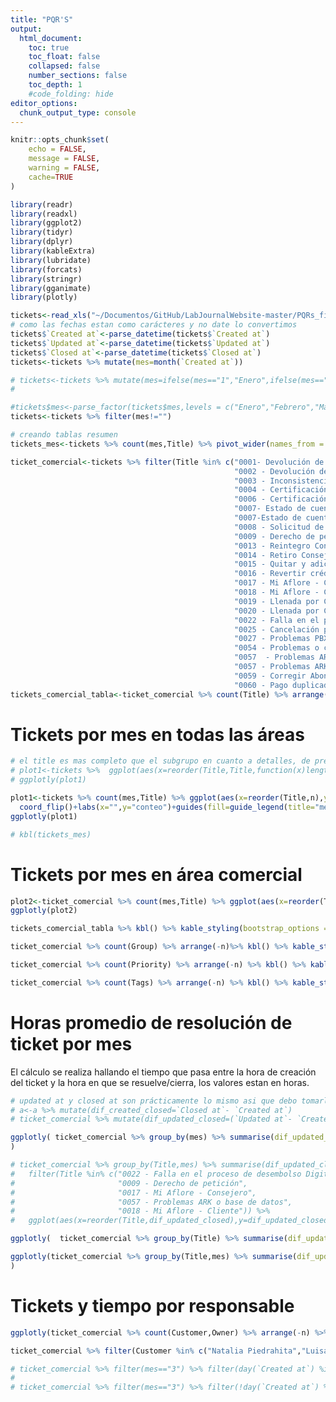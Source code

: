 ```yaml
---
title: "PQR'S"
output:
  html_document:
    toc: true
    toc_float: false
    collapsed: false
    number_sections: false
    toc_depth: 1
    #code_folding: hide
editor_options: 
  chunk_output_type: console
---
```


```r
knitr::opts_chunk$set(
	echo = FALSE,
	message = FALSE,
	warning = FALSE, 
	cache=TRUE
)
```

```r
library(readr)
library(readxl)
library(ggplot2)
library(tidyr)
library(dplyr)
library(kableExtra)
library(lubridate)
library(forcats)
library(stringr)
library(gganimate)
library(plotly)
```

```r

tickets<-read_xls("~/Documentos/GitHub/LabJournalWebsite-master/PQRs_files/data/tickets_enero_20abril_aflore.xls",skip = 2)
# como las fechas estan como carácteres y no date lo convertimos 
tickets$`Created at`<-parse_datetime(tickets$`Created at`)
tickets$`Updated at`<-parse_datetime(tickets$`Updated at`)
tickets$`Closed at`<-parse_datetime(tickets$`Closed at`)
tickets<-tickets %>% mutate(mes=month(`Created at`))

# tickets<-tickets %>% mutate(mes=ifelse(mes=="1","Enero",ifelse(mes=="2","Febrero",ifelse(mes=="3","Marzo",
#                                                                             ifelse(mes=="4","Abril","")))))

#tickets$mes<-parse_factor(tickets$mes,levels = c("Enero","Febrero","Marzo","Abril"))
tickets<-tickets %>% filter(mes!="")

# creando tablas resumen
tickets_mes<-tickets %>% count(mes,Title) %>% pivot_wider(names_from = mes,values_from = n) %>% arrange(-`3`)

ticket_comercial<-tickets %>% filter(Title %in% c("0001- Devolución de saldos por mayor valor pagado",
                                                  "0002 - Devolución de saldo de seguro",
                                                  "0003 - Inconsistencia con el pago de florines"  ,
                                                  "0004 - Certificación de consejero"   ,
                                                  "0006 - Certificación declaración de renta" ,
                                                  "0007- Estado de cuenta" ,
                                                  "0007-Estado de cuenta"  ,
                                                  "0008 - Solicitud de Paz y Salvo" ,
                                                  "0009 - Derecho de petición" ,
                                                  "0013 - Reintegro Consejero/Nombramiento Líder" ,
                                                  "0014 - Retiro Consejero/Líder"     ,
                                                  "0015 - Quitar y adicionar crédito de un corte",
                                                  "0016 - Revertir crédito",
                                                  "0017 - Mi Aflore - Consejero",
                                                  "0018 - Mi Aflore - Cliente",
                                                  "0019 - Llenada por Consejero",
                                                  "0020 - Llenada por Cliente",
                                                  "0022 - Falla en el proceso de desembolso Digital",
                                                  "0025 - Cancelación póliza",
                                                  "0027 - Problemas PBX",
                                                  "0054 - Problemas o cambios expansión geográfica",
                                                  "0057  - Problemas ARK o base de datos" ,
                                                  "0057 - Problemas ARK o base de datos",
                                                  "0059 - Corregir Abono negativo a capital",
                                                  "0060 - Pago duplicado"  ))
tickets_comercial_tabla<-ticket_comercial %>% count(Title) %>% arrange(-n)

```

# Tickets por mes en todas las áreas

```r
# el title es mas completo que el subgrupo en cuanto a detalles, de preferencia usar el primero, brinda mas data
# plot1<-tickets %>%  ggplot(aes(x=reorder(Title,Title,function(x)length(x))))+geom_bar()+coord_flip()+facet_grid(~mes)+labs(x="",y="conteo")
# ggplotly(plot1)

plot1<-tickets %>% count(mes,Title) %>% ggplot(aes(x=reorder(Title,n),y=n,fill=factor(mes,levels=c("4","3","2","1"))))+geom_bar(stat = "identity",position = "dodge2")+
  coord_flip()+labs(x="",y="conteo")+guides(fill=guide_legend(title="mes"))
ggplotly(plot1)
```

```r
# kbl(tickets_mes)
```

# Tickets por mes en área comercial

```r

plot2<-ticket_comercial %>% count(mes,Title) %>% ggplot(aes(x=reorder(Title,n),y=n,fill=factor(mes,levels=c("4","3","2","1"))))+geom_bar(stat = "identity",position = "dodge2")+coord_flip()+labs(x="",y="conteo")+guides(fill=guide_legend(title="mes"))
ggplotly(plot2)

tickets_comercial_tabla %>% kbl() %>% kable_styling(bootstrap_options = c("striped", "hover", "condensed"))

ticket_comercial %>% count(Group) %>% arrange(-n)%>% kbl() %>% kable_styling(bootstrap_options = c("striped", "hover", "condensed"))

ticket_comercial %>% count(Priority) %>% arrange(-n) %>% kbl() %>% kable_styling(bootstrap_options = c("striped", "hover", "condensed"))

ticket_comercial %>% count(Tags) %>% arrange(-n) %>% kbl() %>% kable_styling(bootstrap_options = c("striped", "hover", "condensed"))


```

# Horas promedio de resolución de ticket por mes

El cálculo se realiza hallando el tiempo que pasa entre la hora de creación del ticket y la hora en que se resuelve/cierra, los valores estan en horas.

```r
# updated at y closed at son prácticamente lo mismo asi que debo tomarlo como si fuesen la misma variable
# a<-a %>% mutate(dif_created_closed=`Closed at`- `Created at`)
# ticket_comercial %>% mutate(dif_updated_closed=(`Updated at`- `Created at`)/60) %>% ggplot(aes(x=dif_updated_closed))+geom_histogram()+facet_grid(~mes)

ggplotly( ticket_comercial %>% group_by(mes) %>% summarise(dif_updated_closed=(`Updated at`- `Created at`)/3600) %>% arrange(-dif_updated_closed) %>% ggplot(aes(x=as.factor(mes),y=dif_updated_closed,fill=as.factor(mes)))+geom_boxplot()+theme(legend.position = "none")
)

# ticket_comercial %>% group_by(Title,mes) %>% summarise(dif_updated_closed=mean((`Updated at`- `Created at`)/3600)) %>% arrange(-dif_updated_closed) %>%
#   filter(Title %in% c("0022 - Falla en el proceso de desembolso Digital" ,
#                       "0009 - Derecho de petición",
#                       "0017 - Mi Aflore - Consejero",
#                       "0057 - Problemas ARK o base de datos",
#                       "0018 - Mi Aflore - Cliente")) %>%
#   ggplot(aes(x=reorder(Title,dif_updated_closed),y=dif_updated_closed,fill=mes))+geom_bar(stat = "identity",position = "dodge2")+coord_flip()


```

```r
ggplotly(  ticket_comercial %>% group_by(Title) %>% summarise(dif_updated_closed=((`Updated at`- `Created at`)/3600)) %>% arrange(-dif_updated_closed) %>% ggplot(aes(x=Title,y=dif_updated_closed,fill=Title))+geom_boxplot()+theme(legend.position = "none")+coord_flip())

```

```r
ggplotly(ticket_comercial %>% group_by(Title,mes) %>% summarise(dif_updated_closed=median((`Updated at`- `Created at`)/3600)) %>% arrange(-dif_updated_closed) %>% ggplot(aes(x=reorder(Title,dif_updated_closed),y=dif_updated_closed,fill=factor(mes,levels=c("4","3","2","1"))))+geom_bar(stat = "identity",position = "dodge2")+coord_flip()+guides(fill=guide_legend(title="mes"))+labs(x="",y="horas promedio",title = "Horas promedio de resolución por tipo de ticket")
)

```

# Tickets y tiempo por responsable

```r
ggplotly(ticket_comercial %>% count(Customer,Owner) %>% arrange(-n) %>% pivot_longer(cols = c(Customer,Owner),names_to = "variable") %>%filter(value %in% c("Natalia Piedrahita","Luisa Moreno"  )) %>%  ggplot(aes(x=n,y=reorder(value,n),fill=variable))+geom_bar(stat = "identity",position = "dodge")+labs(x="numero de tickets",y="",title = "Número de tickets por responsable",caption = "ENERO a 21 ABRIL"))

```

```r
ticket_comercial %>% filter(Customer %in% c("Natalia Piedrahita","Luisa Moreno"  )) %>% group_by(Title,Customer) %>% summarise(dif_updated_closed=(median((`Updated at`- `Created at`)/3600))) %>% ggplot(aes(x=Title,y=dif_updated_closed,fill=Customer,label=round(dif_updated_closed)))+geom_bar(stat = "identity",position = "dodge2")+geom_text(position = position_dodge(width = .75))+coord_flip()+labs(x="",y="",title = "Horas promedio de resolución por tipo de ticket")
```

```r
# ticket_comercial %>% filter(mes=="3") %>% filter(day(`Created at`) %in% c(1,2,3,4,7,8,9,10,11,14,15,16,17,18,21,22,23,24,25,28,29,30,31)) %>% count()
# 
# ticket_comercial %>% filter(mes=="3") %>% filter(!day(`Created at`) %in% c(1,2,3,4,7,8,9,10,11,14,15,16,17,18,22,23,24,25,28,29,30,31)) %>% count()


```
